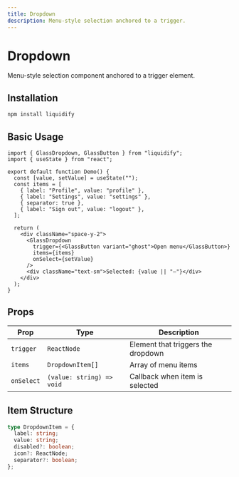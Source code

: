 ```yaml
---
title: Dropdown
description: Menu-style selection anchored to a trigger.
---
```


# Dropdown

Menu-style selection component anchored to a trigger element.

## Installation

```bash
npm install liquidify
```

## Basic Usage

```tsx
import { GlassDropdown, GlassButton } from "liquidify";
import { useState } from "react";

export default function Demo() {
  const [value, setValue] = useState("");
  const items = [
    { label: "Profile", value: "profile" },
    { label: "Settings", value: "settings" },
    { separator: true },
    { label: "Sign out", value: "logout" },
  ];
  
  return (
    <div className="space-y-2">
      <GlassDropdown
        trigger={<GlassButton variant="ghost">Open menu</GlassButton>}
        items={items}
        onSelect={setValue}
      />
      <div className="text-sm">Selected: {value || "—"}</div>
    </div>
  );
}
```

## Props

| Prop | Type | Description |
|------|------|--------------|
| `trigger` | `ReactNode` | Element that triggers the dropdown |
| `items` | `DropdownItem[]` | Array of menu items |
| `onSelect` | `(value: string) => void` | Callback when item is selected |

## Item Structure

```typescript
type DropdownItem = {
  label: string;
  value: string;
  disabled?: boolean;
  icon?: ReactNode;
  separator?: boolean;
};
```
